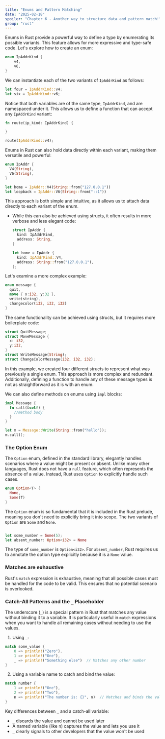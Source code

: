 ```yaml
---
title: "Enums and Pattern Matching"
date: "2025-02-18"
spoiler: "Chapter 6 - Another way to structure data and pattern match!"
group: "rust"
---
```


Enums in Rust provide a powerful way to define a type by enumerating its possible variants. This feature allows for more expressive and type-safe code. Let's explore how to create an enum:

```rust
enum IpAddrKind {
    v4,
    v6,
}
```

We can instantiate each of the two variants of `IpAddrKind` as follows:

```rust
let four = IpAddrKind::v4;
let six = IpAddrKind::v6;
```

Notice that both variables are of the same type, `IpAddrKind`, and are namespaced under it. This allows us to define a function that can accept any `IpAddrKind` variant:

```rust
fn route(ip_kind: IpAddrKind) {

}

route(IpAddrKind::v4);
```

Enums in Rust can also hold data directly within each variant, making them versatile and powerful:

```rust
enum IpAddr {
  V4(String),
  V6(String),
}

let home = IpAddr::V4(String::from("127.0.0.1"))
let loopback = IpAddr::V6(String::from("::1"))
```

This approach is both simple and intuitive, as it allows us to attach data directly to each variant of the enum.

- While this can also be achieved using structs, it often results in more verbose and less elegant code:

  ```rust
  struct IpAddr {
    kind: IpAddrKind,
    address: String,
  }

  let home = IpAddr {
    kind: IpAddrKind::V4,
    address: String::from("127.0.0.1"),
  };
  ```

Let's examine a more complex example:

```rust
enum message {
  quit,
  move { x:i32, y:32 },
  write(string),
  changecolor(i32, i32, i32)
}
```

The same functionality can be achieved using structs, but it requires more boilerplate code:

```rust
struct QuitMessage;
struct MoveMessage {
  x: i32,
  y:i32,
}
struct WriteMessage(String);
struct ChangeColorMessage(i32, i32, i32);
```

In this example, we created four different structs to represent what was previously a single enum. This approach is more complex and redundant. Additionally, defining a function to handle any of these message types is not as straightforward as it is with an enum.

We can also define methods on enums using `impl` blocks:

```rust
impl Message {
  fn call(&self) {
    //method body
  }
}

let m = Message::Write(String::from("hello"));
m.call();
```

### The Option Enum

The `Option` enum, defined in the standard library, elegantly handles scenarios where a value might be present or absent. Unlike many other languages, Rust does not have a `null` feature, which often represents the absence of a value. Instead, Rust uses `Option` to explicitly handle such cases.

```rust
enum Option<T> {
  None,
  Some(T)
}
```

The `Option` enum is so fundamental that it is included in the Rust prelude, meaning you don't need to explicitly bring it into scope. The two variants of `Option` are `Some` and `None`.

```rust

let some_number = Some(5);
let absent_number: Option<i32> = None

```

The type of `some_number` is `Option<i32>`. For `absent_number`, Rust requires us to annotate the option type explicitly because it is a `None` value.

### Matches are exhaustive

Rust's `match` expression is exhaustive, meaning that all possible cases must be handled for the code to be valid. This ensures that no potential scenario is overlooked.

### Catch-All Patterns and the `_` Placeholder

The underscore (`_`) is a special pattern in Rust that matches any value without binding it to a variable. It is particularly useful in `match` expressions when you want to handle all remaining cases without needing to use the values.

1. Using `_`:

```rust
match some_value {
    0 => println!("Zero"),
    1 => println!("One"),
    _ => println!("Something else")  // Matches any other number
}
```

2. Using a variable name to catch and bind the value:

```rust
match number {
    1 => println!("One"),
    2 => println!("Two"),
    n => println!("The number is: {}", n)  // Matches and binds the value to 'n'
}
```

Key differences between `_` and a catch-all variable:

- `_` discards the value and cannot be used later
- A named variable (like n) captures the value and lets you use it
- `_` clearly signals to other developers that the value won't be used
